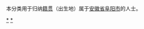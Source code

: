{{Catnav|頁面分類|各種主題的頁面分類|依中国各省来作的分类|各地中国人|安徽人}}
{{Catnav|頁面分類|人物|各國人物|中国人|各地中国人|安徽人}}

本分类用于归纳[[籍贯|籍贯]]（出生地）属于[[安徽省|安徽省]][[阜阳市|阜阳市]]的人士。

[[Category:安徽人|*]]
[[Category:阜阳|*]]